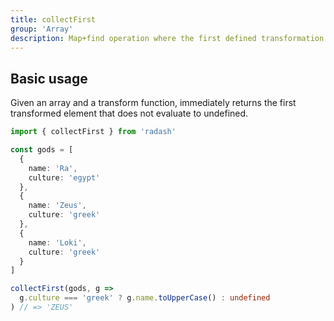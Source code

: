 ```yaml
---
title: collectFirst
group: 'Array'
description: Map+find operation where the first defined transformation is returned
---
```


## Basic usage

Given an array and a transform function, immediately returns the first
transformed element that does not evaluate to undefined.

```ts
import { collectFirst } from 'radash'

const gods = [
  {
    name: 'Ra',
    culture: 'egypt'
  },
  {
    name: 'Zeus',
    culture: 'greek'
  },
  {
    name: 'Loki',
    culture: 'greek'
  }
]

collectFirst(gods, g =>
  g.culture === 'greek' ? g.name.toUpperCase() : undefined
) // => 'ZEUS'
```
